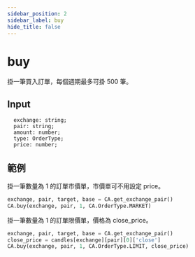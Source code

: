 ```yaml
---
sidebar_position: 2
sidebar_label: buy
hide_title: false
---
```



# buy

掛一筆買入訂單，每個週期最多可掛 500 筆。

## Input

```
  exchange: string;
  pair: string;
  amount: number;
  type: OrderType;
  price: number;
```

## 範例

掛一筆數量為 1 的訂單市價單，市價單可不用設定 price。

```python
exchange, pair, target, base = CA.get_exchange_pair()
CA.buy(exchange, pair, 1, CA.OrderType.MARKET)
```

掛一筆數量為 1 的訂單限價單，價格為 close_price。

```python
exchange, pair, target, base = CA.get_exchange_pair()
close_price = candles[exchange][pair][0]['close']
CA.buy(exchange, pair, 1, CA.OrderType.LIMIT, close_price)
```
